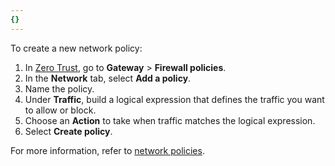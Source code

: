 ```yaml
---
{}
---
```



To create a new network policy:

1. In [Zero Trust](https://one.dash.cloudflare.com/), go to **Gateway** > **Firewall policies**.
2. In the **Network** tab, select **Add a policy**.
3. Name the policy.
4. Under **Traffic**, build a logical expression that defines the traffic you want to allow or block.
5. Choose an **Action** to take when traffic matches the logical expression.
   <Render
   	file="gateway/policies/enforce-device-posture"
   	product="cloudflare-one"
   />
6. Select **Create policy**.

For more information, refer to [network policies](/cloudflare-one/policies/gateway/network-policies/).

